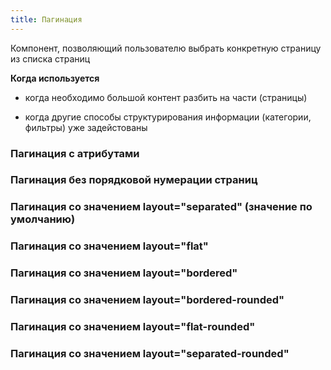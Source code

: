 ```yaml
---
title: Пагинация
---
```



Компонент, позволяющий пользователю выбрать конкретную страницу из списка страниц

**Когда используется**

- когда необходимо большой контент разбить на части (страницы)

- когда другие способы структурирования информации (категории, фильтры) уже задейстованы

### Пагинация с атрибутами
<Sandbox projectId="cases_7.17_pagination_attributes_variability" showHeader/>

### Пагинация без порядковой нумерации страниц
<Sandbox projectId="cases_7.17_pagination_without_numbers" showHeader/>

### Пагинация со значением layout="separated" (значение по умолчанию)
<Sandbox projectId="cases_7.17_pagination_layout_separated" showHeader/>

### Пагинация со значением layout="flat"
<Sandbox projectId="cases_7.17_pagination_layout_flat" showHeader/>

### Пагинация со значением layout="bordered"
<Sandbox projectId="cases_7.17_pagination_layout_bordered" showHeader/>

### Пагинация со значением layout="bordered-rounded"
<Sandbox projectId="cases_7.17_pagination_layout_bordered_rounded" showHeader/>

### Пагинация со значением layout="flat-rounded"
<Sandbox projectId="cases_7.17_pagination_layout_flat_rounded" showHeader/>

### Пагинация со значением layout="separated-rounded"
<Sandbox projectId="cases_7.17_pagination_layout_separated_rounded" showHeader/>

